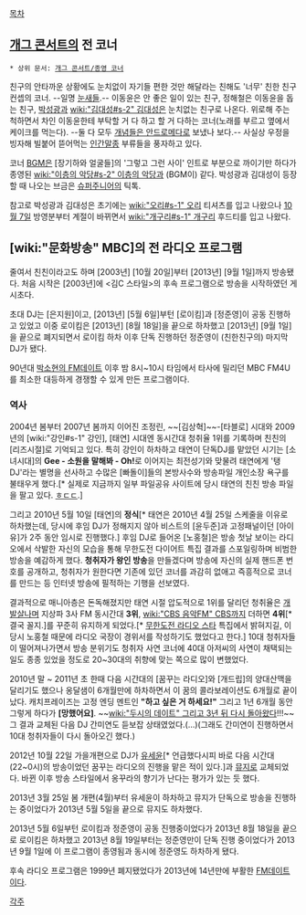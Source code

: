 [[목차]]

== [[개그 콘서트]]의 전 코너 ==
 * 상위 문서: [[개그 콘서트/종영 코너]]
친구의 안타까운 상황에도 눈치없이 자기들 편한 것만 해달라는 친해도 '너무' 친한 친구 컨셉의 코너. --일명 [[눈새#s-1|눈새]]들.-- 이동윤은 안 좋은 일이 있는 친구, 정해철은 이동윤을 돕는 친구, [[박성광]]과 [[wiki:"김대성#s-2" 김대성]]은 눈치없는 친구로 나온다. 위로해 주는 척하면서 차인 이동윤한테 부탁할 거 다 하고 할 거 다하는 코너(노래를 부르고 옆에서 케이크를 먹는다). --둘 다 모두 [[개념은 안드로메다로|개념들은 안드로메다로]] 보냈나 보다.-- 사실상 우정을 빙자해 빌붙어 뜯어먹는 [[인간말종]] 부류들을 풍자하고 있다. 

코너 [[BGM#s-1|BGM]]은 [장기하와 얼굴들]의 '그렇고 그런 사이' 인트로 부분으로 까이기만 하다가 종영된 [[wiki:"이층의 악당#s-2" 이층의 악당]]과 (BGM이) 같다. 박성광과 김대성이 등장할 때 나오는 브금은 [[슈퍼주니어]]의 틱톡.

참고로 박성광과 김대성은 초기에는 [[wiki:"오리#s-1" 오리]] 티셔츠를 입고 나왔으나 [[10월 7일]] 방영분부터 계절이 바뀌면서 [[wiki:"개구리#s-1" 개구리]] 후드티를 입고 나왔다.

== [wiki:"문화방송" MBC]의 전 라디오 프로그램 ==
줄여서 친친이라고도 하며 [2003년] [10월 20일]부터 [2013년] [9월 1일]까지 방송됐다. 처음 시작은 [2003년]에 <김C 스타일>의 후속 프로그램으로 방송을 시작하였던 게 시초다.

초대 DJ는 [은지원]이고, [2013년] [5월 6일]부턴 [로이킴]과 [정준영]이 공동 진행하고 있었고 이중 로이킴은 [2013년] [8월 18일]을 끝으로 하차했고 [2013년] [9월 1일]을 끝으로 폐지되면서 로이킴 하차 이후 단독 진행하던 정준영이 (친한친구의) 마지막 DJ가 됐다.

90년대 [[FM데이트|박소현의 FM데이트]] 이후 밤 8시~10시 타임에서 타사에 밀리던 MBC FM4U를 최소한 대등하게 경쟁할 수 있게 만든 프로그램이다.

=== 역사 ===
2004년 봄부터 2007년 봄까지 이어진 조정린, ~~[김상혁]~~-[타블로] 시대와 2009년의 [wiki:"강인#s-1" 강인], [태연] 시대엔 동시간대 청취율 1위를 기록하며 친친의 [리즈시절]로 기억되고 있다. 특히 강인이 하차하고 태연이 단독DJ를 맡았던 시기는 [소녀시대]의 '''Gee - 소원을 말해봐 - Oh!'''로 이어지는 최전성기와 맞물려 태연에게 '탱DJ'라는 별명을 선사하고 수많은 [빠돌이]들의 본방사수와 방송파일 개인소장 욕구를 불태우게 했다.[* 실제로 지금까지 일부 파일공유 사이트에 당시 태연의 친친 방송 파일을 팔고 있다. [[ㅎㄷㄷ]].]

그리고 2010년 5월 10일 [태연]의 '''정식'''[* 태연은 2010년 4월 25일 스케줄을 이유로 하차했는데, 당시에 후임 DJ가 정해지지 않아 비스트의 [윤두준]과 고정패널이던 [아이유]가 2주 동안 임시로 진행했다.] 후임 DJ로 들어온 [노홍철]은 방송 첫날 보이는 라디오에서 삭발한 자신의 모습을 통해 무한도전 다이어트 특집 결과를 스포일링하며 비범한 방송을 예감하게 했다. '''청취자가 왕인 방송'''을 만들겠다며 방송에 자신의 실제 핸드폰 번호를 공개하고, 청취자가 원한다면 기존에 있던 코너를 과감히 없애고 즉흥적으로 코너를 만드는 등 인터넷 방송에 필적하는 기행을 선보였다.

결과적으로 매니아층은 돈독해졌지만 태연 시절 압도적으로 1위를 달리던 청취율은 [[개발살]]나며 지상파 3사 FM 동시간대 '''3위''', [[wiki:"CBS 음악FM" CBS]]까지 더하면 '''4위'''[* 결국 꼴지.]를 꾸준히 유지하게 되었다.[* [[무한도전 라디오 스타]] 특집에서 밝혀지길, 이 당시 노홍철 때문에 라디오 국장이 경위서를 작성하기도 했었다고 한다.] 10대 청취자들이 떨어져나가면서 방송 분위기도 청취자 사연 코너에 40대 아저씨의 사연이 채택되는 일도 종종 있었을 정도로 20~30대의 취향에 맞는 쪽으로 많이 변했었다.

2010년 말 ~ 2011년 초 한때 다음 시간대의 [꿈꾸는 라디오]와 [개드립]의 양대산맥을 달리기도 했으나 옹달샘이 6개월만에 하차하면서 이 꿈의 콜라보레이션도 6개월로 끝이 났다. 캐치프레이즈는 고정 엔딩 멘트인 '''"하고 싶은 거 하세요!"''' 그리고 1년 6개월 동안 그렇게 하다가 '''[망했어요]'''. ~~[[wiki:"두시의 데이트" 그리고 3년 뒤 다시 돌아왔다]]!!!~~ 그 결과 교체된 다음 DJ 간미연도 듣보잡 상태였었다.(...)(그래도 간미연이 진행하면서 10대 청취자들이 다시 돌아오긴 했다.)

2012년 10월 22일 가을개편으로 DJ가 [[유세윤]][* 언급했다시피 바로 다음 시간대(22~0시)의 방송이었던 꿈꾸는 라디오의 진행을 맡은 적이 있다.]과 [[뮤지]]로 교체되었다. 바뀐 이후 방송 스타일에서 옹꾸라의 향기가 난다는 평가가 있는 듯 했다.

2013년 3월 25일 봄 개편(4월)부터 유세윤이 하차하고 뮤지가 단독으로 방송을 진행하는 중이었다가 2013년 5월 5일을 끝으로 뮤지도 하차했다.

2013년 5월 6일부턴 로이킴과 정준영이 공동 진행중이었다가 2013년 8월 18일을 끝으로 로이킴은 하차했고 2013년 8월 19일부터는 정준영만이 단독 진행 중이었다가 2013년 9월 1일에 이 프로그램이 종영됨과 동시에 정준영도 하차하게 됐다.

후속 라디오 프로그램은 1999년 폐지됐었다가 2013년에 14년만에 부활한 [[FM데이트]]이다.

[[각주]]
